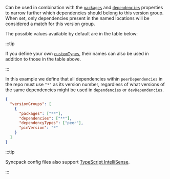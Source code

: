 
<Pills optional />

Can be used in combination with the [`packages`](#packages-string) and
[`dependencies`](#dependencies-string) properties to narrow further which dependencies should belong
to this version group. When set, only dependencies present in the named locations will be considered
a match for this version group.

The possible values available by default are in the table below:

<DefaultDependencyTypes />

:::tip

If you define your own [`customTypes`](/config/custom-types), their names can also be used in
addition to those in the table above.

:::

In this example we define that all dependencies within `peerDependencies` in the repo must use `"*"`
as its version number, regardless of what versions of the same dependencies might be used in
`dependencies` or `devDependencies`.

```json title="Ensure peerDependencies always use *"
{
  "versionGroups": [
    {
      "packages": ["**"],
      "dependencies": ["**"],
      "dependencyTypes": ["peer"],
      "pinVersion": "*"
    }
  ]
}
```

:::tip

Syncpack config files also support
[TypeScript IntelliSense](https://jamiemason.github.io/syncpack/config-file#typescript-intellisense).

:::

